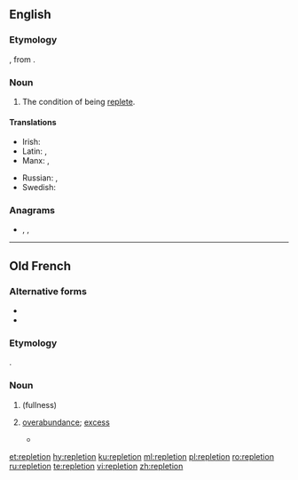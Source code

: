==English==

===Etymology===
{{bor|en|fro|repletion}}, from {{der|en|la|replētiō|replētiō, replētiōnem}}.

===Noun===
{{en-noun|~}}

# The condition of being [[replete]].

====Translations====
{{trans-top|the condition of being replete}}
* Irish: {{t|ga|lánmhaireacht|f}}
* Latin: {{t|la|plēnitās|f}}, {{t|la|saturitas|f}}
* Manx: {{t|gv|saieys|m}}, {{t|gv|saieid|m}}
{{trans-mid}}
* Russian: {{t+|ru|изоби́лие|sc=Cyrl}}, {{t+|ru|переполненность|f}}
* Swedish: {{t|sv|överfyllnad}}
{{trans-bottom}}

===Anagrams===
* {{l|en|interlope}}, {{l|en|let one rip}}, {{l|en|terpineol}}

----

==Old French==

===Alternative forms===
* {{l|fro|replecion}}
* {{l|fro|repleciun}}

===Etymology===
{{bor|fro|la|repletio|replētiō, replētiōnem}}.

===Noun===
{{fro-noun|f}}

# {{l|en|repletion}} (fullness)
# {{lb|fro|medicine}} [[overabundance]]; [[excess]]
#* {{quote-book|year=1377|author=[[w:Bernard de Gordon|Bernard de Gordon]]|title=Fleur de lis de medecine (a.k.a. lilium medicine)|passage=il doit fuir grant '''replecion''' de viandes et de beuvrage|translation=he must avoid excess of meat and beverages|page=[http://www.infirmiers.com/pdf/jerome-vanderhaeghe-master2.pdf 204] of this essay}}

[[et:repletion]]
[[hy:repletion]]
[[ku:repletion]]
[[ml:repletion]]
[[pl:repletion]]
[[ro:repletion]]
[[ru:repletion]]
[[te:repletion]]
[[vi:repletion]]
[[zh:repletion]]